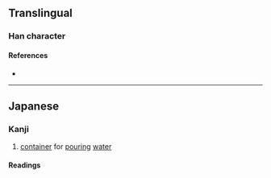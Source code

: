 {{character info}}
==Translingual==

===Han character===
{{Han char|rn=75|rad=木|as=09|sn=13|four=|canj=DHAE|ids=⿰木泉}}

====References====
* {{Han ref|kx=0542.191|dkj=15214|dj=0930.210|hdz=21251.131|uh=697E|ud=27006}}

----

==Japanese==

===Kanji===
{{ja-kanji|grade=|rs=木09}}

# [[container]] for [[pour]]ing [[water]]

====Readings====
{{ja-readings
|on=
|kun=はんぞう-, はぞう-
}}